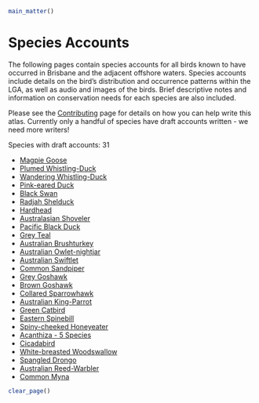 ```r
main_matter()
```

# Species Accounts

The following pages contain species accounts for all birds known to have occurred in Brisbane and the adjacent offshore waters. Species accounts include details on the bird's distribution and occurrence patterns within the LGA, as well as audio and images of the birds. Brief descriptive notes and information on conservation needs for each species are also included.

Please see the [Contributing](https://brisbanebirds.com/contributing.html) page for details on how you can help write this atlas. Currently only a handful of species have draft accounts written - we need more writers!

Species with draft accounts: 31

- [Magpie Goose](https://brisbanebirds.com/magpie-goose-anseranas-semipalmata.html)
- [Plumed Whistling-Duck](http://brisbanebirds.com/plumed-whistling-duck-dendrocygna-eytoni.html)
- [Wandering Whistling-Duck](http://brisbanebirds.com/wandering-whistling-duck-dendrocygna-arcuata.html)
- [Pink-eared Duck](http://brisbanebirds.com/pink-eared-duck-malacorhynchus-membranaceus.html)
- [Black Swan](http://brisbanebirds.com/black-swan-cygnus-atratus.html)
- [Radjah Shelduck](http://brisbanebirds.com/radjah-shelduck-radjah-radjah.html)
- [Hardhead](http://brisbanebirds.com/hardhead-aythya-australis.html)
- [Australasian Shoveler](http://brisbanebirds.com/australasian-shoveler-spatula-rhynchotis.html)
- [Pacific Black Duck](https://brisbanebirds.com/pacific-black-duck-anas-superciliosa.html)
- [Grey Teal](http://brisbanebirds.com/grey-teal-anas-gracilis.html)
- [Australian Brushturkey](http://brisbanebirds.com/australian-brush-turkey-alectura-lathami.html)
- [Australian Owlet-nightjar](http://brisbanebirds.com/australian-owlet-nightjar-aegotheles-cristatus.html)
- [Australian Swiftlet](http://brisbanebirds.com/australian-swiftlet-aerodramus-terraereginae.html)
- [Common Sandpiper](http://brisbanebirds.com/common-sandpiper-actitis-hypoleucos.html)
- [Grey Goshawk](https://brisbanebirds.com/grey-goshawk-accipiter-novaehollandiae.html)
- [Brown Goshawk](http://brisbanebirds.com/brown-goshawk-accipiter-fasciatus.html)
- [Collared Sparrowhawk](http://brisbanebirds.com/collared-sparrowhawk-accipiter-cirrocephalus.html)
- [Australian King-Parrot](http://brisbanebirds.com/australian-king-parrot-alisterus-scapularis.html)
- [Green Catbird](http://brisbanebirds.com/green-catbird-ailuroedus-crassirostris.html)
- [Eastern Spinebill](https://brisbanebirds.com/eastern-spinebill-acanthorhynchus-tenuirostris.html)
- [Spiny-cheeked Honeyeater](https://brisbanebirds.com/spiny-cheeked-honeyeater-acanthagenys-rufogularis.html)
- [Acanthiza - 5 Species](https://brisbanebirds.com/yellow-rumped-thornbill-acanthiza-chrysorrhoa.html)
- [Cicadabird](http://brisbanebirds.com/cicadabird-edolisoma-tenuirostre.html)
- [White-breasted Woodswallow](https://brisbanebirds.com/white-breasted-woodswallow-artamus-leucorynchus.html)
- [Spangled Drongo](http://brisbanebirds.com/spangled-drongo-dicrurus-bracteatus.html)
- [Australian Reed-Warbler](http://brisbanebirds.com/australian-reed-warbler-acrocephalus-australis.html)
- [Common Myna](http://brisbanebirds.com/common-myna-acridotheres-tristis.html)

```r
clear_page()
```
